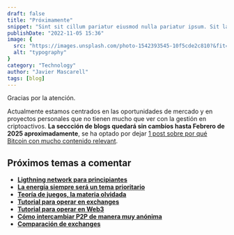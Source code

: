 ```yaml
---
draft: false
title: "Próximamente"
snippet: "Sint sit cillum pariatur eiusmod nulla pariatur ipsum. Sit laborum anim qui mollit tempor pariatur nisi minim dolor. Aliquip et adipisicing sit sit fugiat"
publishDate: "2022-11-05 15:36"
image: {
  src: "https://images.unsplash.com/photo-1542393545-10f5cde2c810?&fit=crop&w=430&h=240",
  alt: "typography"
}
category: "Technology"
author: "Javier Mascarell"
tags: [blog]
---
```


<div
 class="mx-auto prose prose-lg mt-6 max-w-3xl prose-h3:underline prose-p:text-justify">

Gracias por la atención.

Actualmente estamos centrados en las oportunidades de mercado y en proyectos personales que no tienen mucho que 
ver con la gestión en criptoactivos. **La seccción de blogs quedará sin cambios hasta Febrero de 2025 aproximadamente**, se ha
optado por dejar <a href="/blog/bitcoin-porqué" class="text-blue-500 underline">1 post sobre por qué Bitcoin con mucho contenido relevant</a>.

## <a class= "text-red-500">Próximos temas a comentar</a>

- **<u>Ligthning network para principiantes</u>**
- **<u>La energía siempre será un tema prioritario</u>**
- **<u>Teoría de juegos, la materia olvidada</u>**
- **<u>Tutorial para operar en exchanges</u>**
- **<u>Tutorial para operar en Web3</u>**
- **<u>Cómo intercambiar P2P de manera muy anónima</u>**
- **<u>Comparación de exchanges</u>**

</div>

